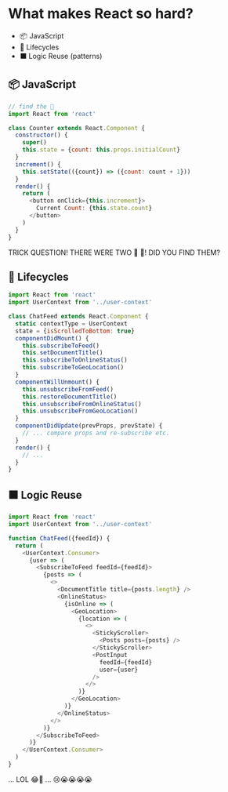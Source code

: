 # What makes React so hard?

- 📦 JavaScript
- 🔄 Lifecycles
- ⬛️ Logic Reuse (patterns)

<!--













-->

## 📦 JavaScript

```javascript
// find the 🐛
import React from 'react'

class Counter extends React.Component {
  constructor() {
    super()
    this.state = {count: this.props.initialCount}
  }
  increment() {
    this.setState(({count}) => ({count: count + 1}))
  }
  render() {
    return (
      <button onClick={this.increment}>
        Current Count: {this.state.count}
      </button>
    )
  }
}
```

TRICK QUESTION! THERE WERE TWO 🐛 🐜! DID YOU FIND THEM?

## 🔄 Lifecycles

```javascript
import React from 'react'
import UserContext from '../user-context'

class ChatFeed extends React.Component {
  static contextType = UserContext
  state = {isScrolledToBottom: true}
  componentDidMount() {
    this.subscribeToFeed()
    this.setDocumentTitle()
    this.subscribeToOnlineStatus()
    this.subscribeToGeoLocation()
  }
  componentWillUnmount() {
    this.unsubscribeFromFeed()
    this.restoreDocumentTitle()
    this.unsubscribeFromOnlineStatus()
    this.unsubscribeFromGeoLocation()
  }
  componentDidUpdate(prevProps, prevState) {
    // ... compare props and re-subscribe etc.
  }
  render() {
    // ...
  }
}
```

## ⬛️ Logic Reuse

```javascript
import React from 'react'
import UserContext from '../user-context'

function ChatFeed({feedId}) {
  return (
    <UserContext.Consumer>
      {user => (
        <SubscribeToFeed feedId={feedId}>
          {posts => (
            <>
              <DocumentTitle title={posts.length} />
              <OnlineStatus>
                {isOnline => (
                  <GeoLocation>
                    {location => (
                      <>
                        <StickyScroller>
                          <Posts posts={posts} />
                        </StickyScroller>
                        <PostInput
                          feedId={feedId}
                          user={user}
                        />
                      </>
                    )}
                  </GeoLocation>
                )}
              </OnlineStatus>
            </>
          )}
        </SubscribeToFeed>
      )}
    </UserContext.Consumer>
  )
}
```

... LOL 😂🤣 ... 😢😭😭😭😭
